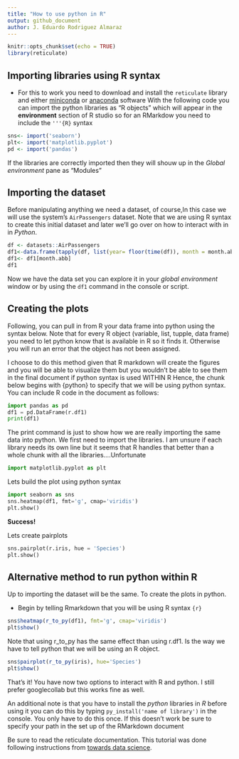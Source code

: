 ```yaml
---
title: "How to use python in R"
output: github_document
author: J. Eduardo Rodriguez Almaraz
---
```


```r
knitr::opts_chunk$set(echo = TRUE)
library(reticulate)
```

## Importing libraries using R syntax

* For this to work you need to download and install the `reticulate` library and either [miniconda](https://docs.conda.io/en/latest/miniconda.html) or [anaconda](https://www.anaconda.com) software
With the following code you can import the python libraries as "R objects" which will appear in the **environment** section of R studio so for an RMarkdow you need to include the `'''{R}` syntax

```r
sns<- import('seaborn')
plt<- import('matplotlib.pyplot')
pd <- import('pandas')
```
If the libraries are correctly imported then they will shouw up in the *Global environment* pane as "Modules"

## Importing the dataset

Before manipulating anything we need a dataset, of course,In this case we will use the system’s `AirPassengers` dataset. Note that we are using R syntax to create this initial dataset and later we'll go over on how to interact with in in *Python*.

```r
df <- datasets::AirPassengers
df1<-data.frame(tapply(df, list(year= floor(time(df)), month = month.abb[cycle(df)]),c))
df1<- df1[month.abb]
df1
```

Now we have the data set you can explore it in your *global environment* window or by using the `df1` command in the console or script.

## Creating the plots

Following, you can pull in from R your data frame into python using the syntax below. Note that for every R object (variable, list, tupple, data frame) you need to let python know that is available in R so it finds it. Otherwise you will run an error that the object has not been assigned.

I choose to do this method given that R markdown will create the figures and you will be able to visualize them but you wouldn’t be able to see them in the final document if python syntax is used WITHIN R Hence, the chunk below begins with {python} to specify that we will be using python syntax.
You can include R code in the document as follows:

```python
import pandas as pd
df1 = pd.DataFrame(r.df1)
print(df1)
```
The print command is just to show how we are really importing the same data into python.
We first need to import the libraries. I am unsure if each library needs its own line but it seems that R handles that better than a whole chunk with all the libraries….Unfortunate

```python
import matplotlib.pyplot as plt
```

Lets build the plot using python syntax
```python
import seaborn as sns
sns.heatmap(df1, fmt='g', cmap='viridis')
plt.show()
```

**Success!**

Lets create pairplots

```python
sns.pairplot(r.iris, hue = 'Species')
plt.show()
```
## Alternative method to run python within R
Up to importing the dataset will be the same. To create the plots in python.

* Begin by telling Rmarkdown that you will be using R syntax `{r}`

```r
sns$heatmap(r_to_py(df1), fmt='g', cmap='viridis')
plt$show()
```
Note that using r_to_py has the same effect than using r.df1. Is the way we have to tell python that we will be using an R object.
```r
sns$pairplot(r_to_py(iris), hue='Species')
plt$show()
```

That’s it! You have now two options to interact with R and python. I still prefer googlecollab but this works fine as well.

An additional note is that you have to install the *python* libraries in *R* before using it you can do this by typing `py_install('name of library')` in the console. You only have to do this once. If this doesn't work be sure to specify your path in the set up of the RMarkdown document

Be sure to read the reticulate documentation. This tutorial was done following instructions from [towards data science](https://towardsdatascience.com/python-seaborn-plots-in-r-using-reticulate-fb59cebf61a7).
